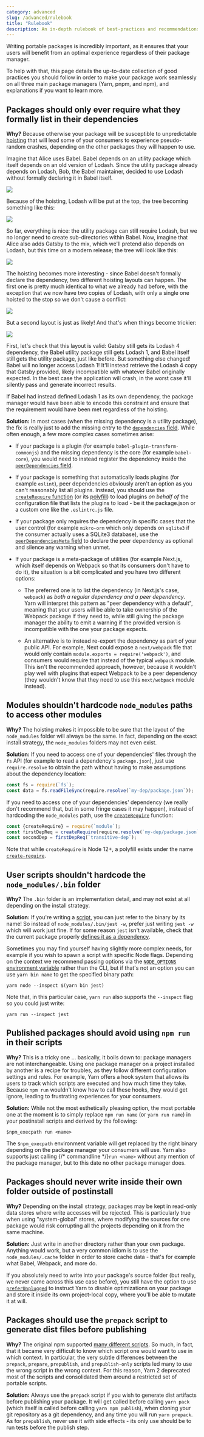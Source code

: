```yaml
---
category: advanced
slug: /advanced/rulebook
title: "Rulebook"
description: An in-depth rulebook of best-practices and recommendations regarding dependencies.
---
```


Writing portable packages is incredibly important, as it ensures that your users will benefit from an optimal experience regardless of their package manager.

To help with that, this page details the up-to-date collection of good practices you should follow in order to make your package work seamlessly on all three main package managers (Yarn, pnpm, and npm), and explanations if you want to learn more.

## Packages should only ever require what they formally list in their dependencies

**Why?** Because otherwise your package will be susceptible to unpredictable [hoisting](/advanced/lexicon#hoisting) that will lead some of your consumers to experience pseudo-random crashes, depending on the other packages they will happen to use.

Imagine that Alice uses Babel. Babel depends on an utility package which itself depends on an old version of Lodash. Since the utility package already depends on Lodash, Bob, the Babel maintainer, decided to use Lodash without formally declaring it in Babel itself.

![](/2020-08-28-23-21-52.png)

Because of the hoisting, Lodash will be put at the top, the tree becoming something like this:

![](/2020-08-29-16-38-30.png)

So far, everything is nice: the utility package can still require Lodash, but we no longer need to create sub-directories within Babel. Now, imagine that Alice also adds Gatsby to the mix, which we'll pretend also depends on Lodash, but this time on a modern release; the tree will look like this:

![](/2020-08-29-16-34-13.png)

The hoisting becomes more interesting - since Babel doesn't formally declare the dependency, two different hoisting layouts can happen. The first one is pretty much identical to what we already had before, with the exception that we now have two copies of Lodash, with only a single one hoisted to the stop so we don't cause a conflict:

![](/2020-08-29-16-43-25.png)

But a second layout is just as likely! And that's when things become trickier:

![](/2020-08-29-16-46-00.png)

First, let's check that this layout is valid: Gatsby still gets its Lodash 4 dependency, the Babel utility package still gets Lodash 1, and Babel itself still gets the utility package, just like before. But something else changed! Babel will no longer access Lodash 1! It'll instead retrieve the Lodash 4 copy that Gatsby provided, likely incompatible with whatever Babel originally expected. In the best case the application will crash, in the worst case it'll silently pass and generate incorrect results.

If Babel had instead defined Lodash 1 as its own dependency, the package manager would have been able to encode this constraint and ensure that the requirement would have been met regardless of the hoisting.

**Solution:** In most cases (when the missing dependency is a utility package), the fix is really just to add the missing entry to the [`dependencies` field](/configuration/manifest#dependencies). While often enough, a few more complex cases sometimes arise:

- If your package is a plugin (for example `babel-plugin-transform-commonjs`) and the missing dependency is the core (for example `babel-core`), you would need to instead register the dependency inside the [`peerDependencies` field](/configuration/manifest#peerDependencies).

- If your package is something that automatically loads plugins (for example `eslint`), peer dependencies obviously aren't an option as you can't reasonably list all plugins. Instead, you should use the [`createRequire` function](https://nodejs.org/api/module.html#module_module_createrequire_filename) (or its [polyfill](https://github.com/nuxt-contrib/create-require)) to load plugins *on behalf of* the configuration file that lists the plugins to load - be it the package.json or a custom one like the `.eslintrc.js` file.

- If your package only requires the dependency in specific cases that the user control (for example `mikro-orm` which only depends on `sqlite3` if the consumer actually uses a SQLite3 database), use the [`peerDependenciesMeta` field](/configuration/manifest#peerDependenciesMeta.optional) to declare the peer dependency as optional and silence any warning when unmet.

- If your package is a meta-package of utilities (for example Next.js, which itself depends on Webpack so that its consumers don't have to do it), the situation is a bit complicated and you have two different options:

  - The preferred one is to list the dependency (in Next.js's case, `webpack`) as *both a regular dependency and a peer dependency*. Yarn will interpret this pattern as "peer dependency with a default", meaning that your users will be able to take ownership of the Webpack package if they need to, while still giving the package manager the ability to emit a warning if the provided version is incompatible with the one your package expects.

  - An alternative is to instead re-export the dependency as part of your public API. For example, Next could expose a `next/webpack` file that would only contain `module.exports = require('webpack')`, and consumers would require that instead of the typical `webpack` module. This isn't the recommended approach, however, because it wouldn't play well with plugins that expect Webpack to be a peer dependency (they wouldn't know that they need to use this `next/webpack` module instead).

## Modules shouldn't hardcode `node_modules` paths to access other modules

**Why?** The hoisting makes it impossible to be sure that the layout of the `node_modules` folder will always be the same. In fact, depending on the exact install strategy, the `node_modules` folders may not even exist.

**Solution:** If you need to access one of your dependencies' files through the `fs` API (for example to read a dependency's `package.json`), just use `require.resolve` to obtain the path without having to make assumptions about the dependency location:

```ts
const fs = require(`fs`);
const data = fs.readFileSync(require.resolve(`my-dep/package.json`));
```

If you need to access one of your dependencies' dependency (we really don't recommend that, but in some fringe cases it may happen), instead of hardcoding the `node_modules` path, use the [`createRequire`](https://nodejs.org/api/module.html#module_module_createrequire_filename) function:

```ts
const {createRequire} = require(`module`);
const firstDepReq = createRequire(require.resolve(`my-dep/package.json`));
const secondDep = firstDepReq(`transitive-dep`);
```

Note that while `createRequire` is Node 12+, a polyfill exists under the name [`create-require`](https://github.com/nuxt-contrib/create-require).

## User scripts shouldn't hardcode the `node_modules/.bin` folder

**Why?** The `.bin` folder is an implementation detail, and may not exist at all depending on the install strategy.

**Solution:** If you're writing a [script](/configuration/manifest#scripts), you can just refer to the binary by its name! So instead of `node_modules/.bin/jest -w`, prefer just writing `jest -w` which will work just fine. If for some reason `jest` isn't available, check that the current package properly [defines it as a dependency](#a-package-should-only-require-what-it-lists-in-its-dependencies).

Sometimes you may find yourself having slightly more complex needs, for example if you wish to spawn a script with specific Node flags. Depending on the context we recommend passing options via the [`NODE_OPTIONS` environment variable](https://nodejs.org/api/cli.html#cli_node_options_options) rather than the CLI, but if that's not an option you can use `yarn bin name` to get the specified binary path:

```commandline
yarn node --inspect $(yarn bin jest)
```

Note that, in this particular case, `yarn run` also supports the `--inspect` flag so you could just write:

```commandline
yarn run --inspect jest
```

## Published packages should avoid using `npm run` in their scripts

**Why?** This is a tricky one ... basically, it boils down to: package managers are not interchangeable. Using one package manager on a project installed by another is a recipe for troubles, as they follow different configuration settings and rules. For example, Yarn offers a hook system that allows its users to track which scripts are executed and how much time they take. Because `npm run` wouldn't know how to call these hooks, they would get ignore, leading to frustrating experiences for your consumers.

**Solution:** While not the most esthetically pleasing option, the most portable one at the moment is to simply replace `npm run name` (or `yarn run name`) in your postinstall scripts and derived by the following:

```
$npm_execpath run <name>
```

The `$npm_execpath` environment variable will get replaced by the right binary depending on the package manager your consumers will use. Yarn also supports just calling {/* commandline */}`run <name>` without any mention of the package manager, but to this date no other package manager does.

## Packages should never write inside their own folder outside of postinstall

**Why?** Depending on the install strategy, packages may be kept in read-only data stores where write accesses will be rejected. This is particularly true when using "system-global" stores, where modifying the sources for one package would risk corrupting all the projects depending on it from the same machine.

**Solution:** Just write in another directory rather than your own package. Anything would work, but a very common idiom is to use the `node_modules/.cache` folder in order to store cache data - that's for example what Babel, Webpack, and more do.

If you absolutely need to write into your package's source folder (but really, we never came across this use case before), you still have the option to use [`preferUnplugged`](/configuration/manifest#preferUnplugged) to instruct Yarn to disable optimizations on your package and store it inside its own project-local copy, where you'll be able to mutate it at will.

## Packages should use the `prepack` script to generate dist files before publishing

**Why?** The original npm supported [many different scripts](https://docs.npmjs.com/misc/scripts). So much, in fact, that it became very difficult to know which script one would want to use in which context. In particular, the very subtle differences between the `prepack`, `prepare`, `prepublish`, and `prepublish-only` scripts led many to use the wrong script in the wrong context. For this reason, Yarn 2 deprecated most of the scripts and consolidated them around a restricted set of portable scripts.

**Solution:** Always use the `prepack` script if you wish to generate dist artifacts before publishing your package. It will get called before calling `yarn pack` (which itself is called before calling `yarn npm publish`), when cloning your git repository as a git dependency, and any time you will run `yarn prepack`. As for `prepublish`, never use it with side effects - its only use should be to run tests before the publish step.
